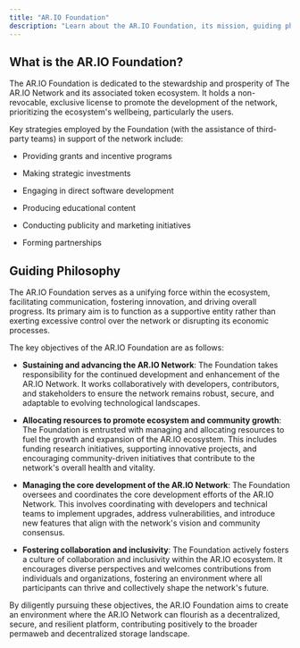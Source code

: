 ```yaml
---
title: "AR.IO Foundation"
description: "Learn about the AR.IO Foundation, its mission, guiding philosophy, and role in stewarding the AR.IO Network"
---
```



## What is the AR.IO Foundation?

The AR.IO Foundation is dedicated to the stewardship and prosperity of The AR.IO Network and its associated token ecosystem. It holds a non-revocable, exclusive license to promote the development of the network, prioritizing the ecosystem's wellbeing, particularly the users.

Key strategies employed by the Foundation (with the assistance of third-party teams) in support of the network include:

- Providing grants and incentive programs

- Making strategic investments

- Engaging in direct software development

- Producing educational content

- Conducting publicity and marketing initiatives

- Forming partnerships

## Guiding Philosophy

The AR.IO Foundation serves as a unifying force within the ecosystem, facilitating communication, fostering innovation, and driving overall progress. Its primary aim is to function as a supportive entity rather than exerting excessive control over the network or disrupting its economic processes.

The key objectives of the AR.IO Foundation are as follows:

- **Sustaining and advancing the AR.IO Network**: The Foundation takes responsibility for the continued development and enhancement of the AR.IO Network. It works collaboratively with developers, contributors, and stakeholders to ensure the network remains robust, secure, and adaptable to evolving technological landscapes.

- **Allocating resources to promote ecosystem and community growth**: The Foundation is entrusted with managing and allocating resources to fuel the growth and expansion of the AR.IO ecosystem. This includes funding research initiatives, supporting innovative projects, and encouraging community-driven initiatives that contribute to the network's overall health and vitality.

- **Managing the core development of the AR.IO Network**: The Foundation oversees and coordinates the core development efforts of the AR.IO Network. This involves coordinating with developers and technical teams to implement upgrades, address vulnerabilities, and introduce new features that align with the network's vision and community consensus.

- **Fostering collaboration and inclusivity**: The Foundation actively fosters a culture of collaboration and inclusivity within the AR.IO ecosystem. It encourages diverse perspectives and welcomes contributions from individuals and organizations, fostering an environment where all participants can thrive and collectively shape the network's future.

By diligently pursuing these objectives, the AR.IO Foundation aims to create an environment where the AR.IO Network can flourish as a decentralized, secure, and resilient platform, contributing positively to the broader permaweb and decentralized storage landscape.
